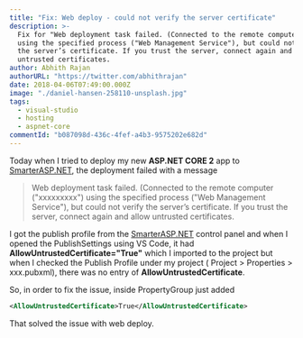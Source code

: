 ```yaml
---
title: "Fix: Web deploy - could not verify the server certificate"
description: >-
  Fix for "Web deployment task failed. (Connected to the remote computer ("xxx")
  using the specified process ("Web Management Service"), but could not verify
  the server’s certificate. If you trust the server, connect again and allow
  untrusted certificates.
author: Abhith Rajan
authorURL: "https://twitter.com/abhithrajan"
date: 2018-04-06T07:49:00.000Z
image: "./daniel-hansen-258110-unsplash.jpg"
tags:
  - visual-studio
  - hosting
  - aspnet-core
commentId: "b087098d-436c-4fef-a4b3-9575202e682d"
---
```


Today when I tried to deploy my new **ASP.NET CORE 2** app to [SmarterASP.NET][1], the deployment failed with a message

> Web deployment task failed. (Connected to the remote computer ("xxxxxxxxx") using the specified process ("Web Management Service"), but could not verify the server’s certificate. If you trust the server, connect again and allow untrusted certificates.

I got the publish profile from the [SmarterASP.NET][1] control panel and when I opened the PublishSettings using VS Code, it had **AllowUntrustedCertificate="True"** which I imported to the project but when I checked the Publish Profile under my project ( Project > Properties > xxx.pubxml), there was no entry of **AllowUntrustedCertificate**.

So, in order to fix the issue, inside PropertyGroup just added

```xml
<AllowUntrustedCertificate>True</AllowUntrustedCertificate>
```

That solved the issue with web deploy.

[1]: http://www.SmarterASP.NET/index?r=100571651

